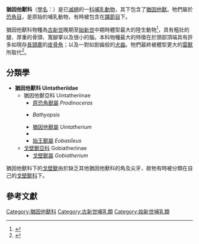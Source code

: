 {{Automatic taxobox
| name = 猶因他獸科
| fossil_range = 晚[[古新世|古新世]] - 中[[始新世|始新世]]<br>{{Fossil range|Late Paleocene | Middle Eocene}}
| image = Eobasileus.png
| image_width = 250px
| image_caption = [[始王獸|始王獸]]（''Eobasileus''）
| taxon = Uintatheriidae
| subdivision_ranks = [[屬|屬]]
| subdivision =
* 見內文
}}

'''猶因他獸科'''（[[學名|學名]]：{{lang|la|Uintatheriidae}}）是已[[滅絕|滅絕]]的一[[科|科]][[哺乳動物|哺乳動物]]，其下包含了[[猶因他獸|猶因他獸]]。牠們屬於[[恐角目|恐角目]]，是原始的哺乳動物，有時被包含在[[踝節目|踝節目]]下。

猶因他獸科物種為[[古新世|古新世]]晚期至[[始新世|始新世]]中期時體型最大的陸生動物<ref>{{Cite book |last1=Janis |first1=Christine M |last2=Jacobs |first2=Louis |last3=Scott |first3=Katherine Marie |year=1998 |title=Evolution of Tertiary Mammals of North America: Terrestrial Carnivores, Ungulates, and Ungulatelike Mammals |url=https://books.google.com/books?id=I-RgojcDyWYC&pg=PA284#v=twopage&q&f=false |publisher=Cambridge University Press |isbn=9780521619684 |oclc=173257559 |page=284}}</ref>，具有粗壯的腿、厚重的骨頭、寬腳掌以及很小的腦。本科物種最大的特徵在於頭部頂端具有許多如現存[[長頸鹿|長頸鹿]]的[[皮骨角|皮骨角]]；以及一對如劍齒般的[[犬齒|犬齒]]。牠們最終被體型更大的[[雷獸科|雷獸]]所取代<ref name=EoDP>{{cite book |editor-last=Palmer |editor-first=D. |year=1999 |title=The Marshall Illustrated Encyclopedia of Dinosaurs and Prehistoric Animals |location=London |publisher=Marshall Editions |isbn=1840281529 |oclc=41925251 |page=235}}</ref>。

==分類學==
* '''猶因他獸科 Uintatheriidae'''
** 猶因他獸亞科 Uintatheriinae
*** [[原恐角獸屬|原恐角獸屬]] ''Prodinoceras''
*** {{link-en|深頜獸屬|Bathyopsis}} ''Bathyopsis''
*** [[猶因他獸屬|猶因他獸屬]] ''Uintatherium''
*** ''{{link-en|Tetheopsis}}''
*** [[始王獸屬|始王獸屬]] ''Eobasileus''
** [[戈壁獸亞科|戈壁獸亞科]] Gobiatheriinae
*** [[戈壁獸屬|戈壁獸屬]] ''Gobiatherium''

猶因他獸科下的[[戈壁獸|戈壁獸]]由於缺乏其他猶因他獸科的角及尖牙，故牠有時被分類在自己的[[戈壁獸科|戈壁獸科]]下。

==參考文獻==
{{Reflist}}

{{Taxonbar|from=Q2663297}}

[[Category:猶因他獸科|Category:猶因他獸科]]
[[Category:古新世哺乳類|Category:古新世哺乳類]]
[[Category:始新世哺乳類|Category:始新世哺乳類]]